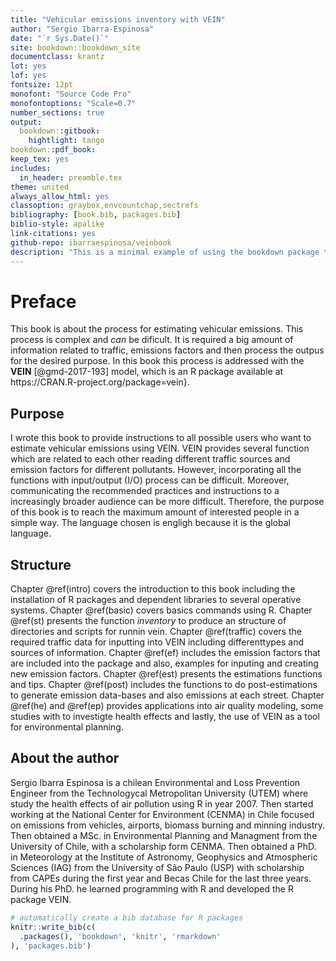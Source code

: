```yaml
--- 
title: "Vehicular emissions inventory with VEIN"
author: "Sergio Ibarra-Espinosa"
date: "`r Sys.Date()`"
site: bookdown::bookdown_site
documentclass: krantz
lot: yes
lof: yes
fontsize: 12pt
monofont: "Source Code Pro"
monofontoptions: "Scale=0.7"
number_sections: true
output:
  bookdown::gitbook:
    hightlight: tango
bookdown::pdf_book:
keep_tex: yes
includes:
  in_header: preamble.tex
theme: united
always_allow_html: yes
classoption: graybox,envcountchap,sectrefs
bibliography: [book.bib, packages.bib]
biblio-style: apalike
link-citations: yes
github-repo: ibarraespinosa/veinbook
description: "This is a minimal example of using the bookdown package to write a book. The output format for this example is bookdown::gitbook."
---
```


<!-- bookdown::render_book("index.Rmd", rmarkdown::pdf_document(toc = TRUE, number_sections = TRUE, fig_caption = TRUE, citation_package = "biblatex")) 
https://gist.githubusercontent.com/marcora/cb37b2432c072e8e9d77/raw/a2d676766559c52981774193d88b0e9ff22bbb3d/gistfile1.txt
-->

<!-- https://tex.stackexchange.com/questions/137428/tlmgr-cannot-setup-tlpdb -->
<!-- https://itsfoss.com/install-fonts-ubuntu-1404-1410/ -->
<!-- tlmgr install alegreya -->
<!-- https://fonts.google.com/specimen/Alegreya+SC?selection.family=Alegreya+SC -->

# Preface {-}


<!-- ```{r echo = F, eval = FALSE} -->
<!-- knitr::include_graphics('figuras/p2v2.png') -->
<!-- ``` -->

<!-- ![](figuras/vein6_400.png) -->
<!-- render_book("veinbook.Rmd", pdf_book()) -->

<!-- render_book("veinbook.Rmd", epub_book()) -->

This book is about the process for estimating vehicular emissions. This process
is complex and _can_ be dificult. It is required a big amount of information related to traffic, emissions factors and then process the outpus for the desired purpose. 
In this book this process is addressed with the **VEIN** [@gmd-2017-193] model, 
which is an R package available at https://CRAN.R-project.org/package=vein}.


## Purpose {-}

I wrote this book to provide instructions to all possible users who want to 
estimate vehicular emissions using VEIN. VEIN provides several function which
are related to each other reading different traffic sources and emission factors
for different pollutants. However, incorporating all the functions with
input/output (I/O) process can be difficult. Moreover, communicating the
recommended practices and instructions to a increasingly broader audience
can be more difficult. Therefore, the purpose of this book is to reach the 
maximum amount of interested people in a simple way. The language chosen is
engligh because it is the global language.

## Structure {-}

Chapter \@ref(intro) covers the introduction to this book including the 
installation of R packages and dependent libraries to several operative systems.
Chapter \@ref(basic) covers basics commands using R. Chapter \@ref(st) presents 
the function _inventory_ to produce an structure of directories and scripts 
for runnin vein. Chapter \@ref(traffic) covers the required traffic data for
inputting into VEIN including differenttypes and sources of information.
Chapter \@ref(ef) includes the emission factors that are included into the
package and also, examples for inputing and creating
new emission factors. Chapter \@ref(est) presents the estimations functions and
tips. Chapter \@ref(post) includes the functions to do post-estimations to 
generate emission data-bases and also emissions at each street. Chapter 
 \@ref(he) and \@ref(ep) provides applications into air quality
modeling, some studies with to investigte health effects and lastly, the use of
VEIN as a tool for environmental planning.

## About the author {-}

Sergio Ibarra Espinosa is a chilean Environmental and Loss Prevention Engineer
from the Technologycal Metropolitan University (UTEM) where study the health
effects of air pollution using R in year 2007. Then started working at the 
National Center for Environment (CENMA) in Chile focused on emissions from vehicles,
airports, biomass burning and minning industry. Then obtained a MSc. in 
Environmental Planning and Managment from the University of Chile, with a 
scholarship form CENMA. Then obtained a PhD. in Meteorology at the Institute of 
Astronomy, Geophysics and Atmospheric Sciences (IAG) from the University of São 
Paulo (USP) with scholarship from CAPEs during the first year and Becas Chile
for the last three years. During his PhD. he learned programming with R and 
developed the R package VEIN.

```r
# automatically create a bib database for R packages
knitr::write_bib(c(
  .packages(), 'bookdown', 'knitr', 'rmarkdown'
), 'packages.bib')
```

\mainmatter
